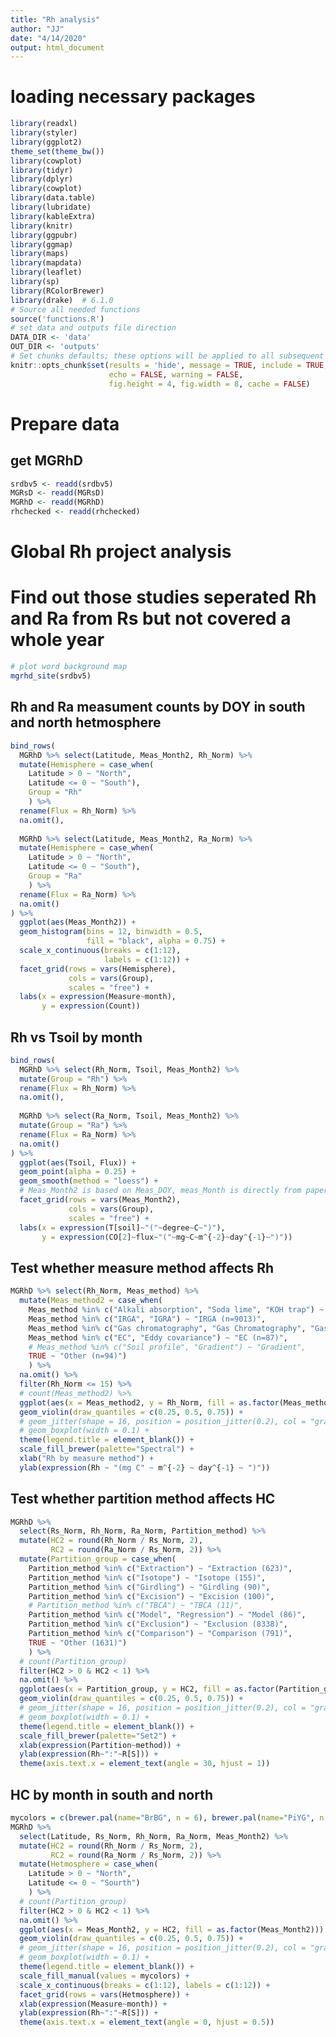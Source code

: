 ```yaml
---
title: "Rh analysis"
author: "JJ"
date: "4/14/2020"
output: html_document
---
```


# loading necessary packages
```r
library(readxl)
library(styler)
library(ggplot2)
theme_set(theme_bw())
library(cowplot)
library(tidyr)
library(dplyr)
library(cowplot)
library(data.table)
library(lubridate)
library(kableExtra)
library(knitr)
library(ggpubr)
library(ggmap)
library(maps)
library(mapdata)
library(leaflet)
library(sp)
library(RColorBrewer)
library(drake)  # 6.1.0
# Source all needed functions
source('functions.R')
# set data and outputs file direction
DATA_DIR <- 'data'
OUT_DIR <- 'outputs'
# Set chunks defaults; these options will be applied to all subsequent chunks
knitr::opts_chunk$set(results = 'hide', message = TRUE, include = TRUE, 
                      echo = FALSE, warning = FALSE,
                      fig.height = 4, fig.width = 8, cache = FALSE)
```

# Prepare data
## get MGRhD
```r
srdbv5 <- readd(srdbv5)
MGRsD <- readd(MGRsD)
MGRhD <- readd(MGRhD)
rhchecked <- readd(rhchecked)
``` 

# Global Rh project analysis
# Find out those studies seperated Rh and Ra from Rs but not covered a whole year
```r
# plot word background map
mgrhd_site(srdbv5)
```

## Rh and Ra measument counts by DOY in south and north hetmosphere
```r
bind_rows(
  MGRhD %>% select(Latitude, Meas_Month2, Rh_Norm) %>% 
  mutate(Hemisphere = case_when(
    Latitude > 0 ~ "North",
    Latitude <= 0 ~ "South"),
    Group = "Rh"
    ) %>% 
  rename(Flux = Rh_Norm) %>% 
  na.omit(),
  
  MGRhD %>% select(Latitude, Meas_Month2, Ra_Norm) %>% 
  mutate(Hemisphere = case_when(
    Latitude > 0 ~ "North",
    Latitude <= 0 ~ "South"),
    Group = "Ra"
    ) %>% 
  rename(Flux = Ra_Norm) %>% 
  na.omit()
) %>% 
  ggplot(aes(Meas_Month2)) +
  geom_histogram(bins = 12, binwidth = 0.5,
                 fill = "black", alpha = 0.75) +
  scale_x_continuous(breaks = c(1:12),
                     labels = c(1:12)) +
  facet_grid(rows = vars(Hemisphere),
             cols = vars(Group),
             scales = "free") +
  labs(x = expression(Measure~month),
       y = expression(Count))
```

## Rh vs Tsoil by month
```r
bind_rows(
  MGRhD %>% select(Rh_Norm, Tsoil, Meas_Month2) %>% 
  mutate(Group = "Rh") %>% 
  rename(Flux = Rh_Norm) %>% 
  na.omit(),
  
  MGRhD %>% select(Ra_Norm, Tsoil, Meas_Month2) %>% 
  mutate(Group = "Ra") %>% 
  rename(Flux = Ra_Norm) %>% 
  na.omit()
) %>% 
  ggplot(aes(Tsoil, Flux)) +
  geom_point(alpha = 0.25) +
  geom_smooth(method = "loess") +
  # Meas_Month2 is based on Meas_DOY, meas_Month is directly from paper
  facet_grid(rows = vars(Meas_Month2), 
             cols = vars(Group),
             scales = "free") +
  labs(x = expression(T[soil]~"("~degree~C~")"),
       y = expression(CO[2]~flux~"("~mg~C~m^{-2}~day^{-1}~")"))
```

## Test whether measure method affects Rh
```r
MGRhD %>% select(Rh_Norm, Meas_method) %>% 
  mutate(Meas_method2 = case_when(
    Meas_method %in% c("Alkali absorption", "Soda lime", "KOH trap") ~ "Alkali (n=518)",
    Meas_method %in% c("IRGA", "IGRA") ~ "IRGA (n=9013)",
    Meas_method %in% c("Gas chromatography", "Gas Chromatography", "Gas chromatography ") ~ "GC (n=1639)",
    Meas_method %in% c("EC", "Eddy covariance") ~ "EC (n=87)",
    # Meas_method %in% c("Soil profile", "Gradient") ~ "Gradient",
    TRUE ~ "Other (n=94)")
    ) %>% 
  na.omit() %>% 
  filter(Rh_Norm <= 15) %>% 
  # count(Meas_method2) %>%
  ggplot(aes(x = Meas_method2, y = Rh_Norm, fill = as.factor(Meas_method2))) +
  geom_violin(draw_quantiles = c(0.25, 0.5, 0.75)) +
  # geom_jitter(shape = 16, position = position_jitter(0.2), col = "gray") +
  # geom_boxplot(width = 0.1) +
  theme(legend.title = element_blank()) +
  scale_fill_brewer(palette="Spectral") +
  xlab("Rh by measure method") +
  ylab(expression(Rh ~ "(mg C" ~ m^{-2} ~ day^{-1} ~ ")"))
```

## Test whether partition method affects HC
```r
MGRhD %>% 
  select(Rs_Norm, Rh_Norm, Ra_Norm, Partition_method) %>% 
  mutate(HC2 = round(Rh_Norm / Rs_Norm, 2),
         RC2 = round(Ra_Norm / Rs_Norm, 2)) %>% 
  mutate(Partition_group = case_when(
    Partition_method %in% c("Extraction") ~ "Extraction (623)",
    Partition_method %in% c("Isotope") ~ "Isotope (155)",
    Partition_method %in% c("Girdling") ~ "Girdling (90)",
    Partition_method %in% c("Excision") ~ "Excision (100)",
    # Partition_method %in% c("TBCA") ~ "TBCA (11)",
    Partition_method %in% c("Model", "Regression") ~ "Model (86)",
    Partition_method %in% c("Exclusion") ~ "Exclusion (8338)",
    Partition_method %in% c("Comparison") ~ "Comparison (791)",
    TRUE ~ "Other (1631)")
    ) %>% 
  # count(Partition_group)
  filter(HC2 > 0 & HC2 < 1) %>% 
  na.omit() %>% 
  ggplot(aes(x = Partition_group, y = HC2, fill = as.factor(Partition_group))) +
  geom_violin(draw_quantiles = c(0.25, 0.5, 0.75)) +
  # geom_jitter(shape = 16, position = position_jitter(0.2), col = "gray") +
  # geom_boxplot(width = 0.1) +
  theme(legend.title = element_blank()) +
  scale_fill_brewer(palette="Set2") +
  xlab(expression(Partition~method)) +
  ylab(expression(Rh~":"~R[S])) +
  theme(axis.text.x = element_text(angle = 30, hjust = 1))
```

## HC by month in south and north
```r
mycolors = c(brewer.pal(name="BrBG", n = 6), brewer.pal(name="PiYG", n = 6))
MGRhD %>% 
  select(Latitude, Rs_Norm, Rh_Norm, Ra_Norm, Meas_Month2) %>% 
  mutate(HC2 = round(Rh_Norm / Rs_Norm, 2),
         RC2 = round(Ra_Norm / Rs_Norm, 2)) %>%  
  mutate(Hetmosphere = case_when(
    Latitude > 0 ~ "North",
    Latitude <= 0 ~ "Sourth")
    ) %>% 
  # count(Partition_group)
  filter(HC2 > 0 & HC2 < 1) %>% 
  na.omit() %>% 
  ggplot(aes(x = Meas_Month2, y = HC2, fill = as.factor(Meas_Month2))) +
  geom_violin(draw_quantiles = c(0.25, 0.5, 0.75)) +
  # geom_jitter(shape = 16, position = position_jitter(0.2), col = "gray") +
  # geom_boxplot(width = 0.1) +
  theme(legend.title = element_blank()) +
  scale_fill_manual(values = mycolors) +
  scale_x_continuous(breaks = c(1:12), labels = c(1:12)) +
  facet_grid(rows = vars(Hetmosphere)) + 
  xlab(expression(Measure~month)) +
  ylab(expression(Rh~":"~R[S])) +
  theme(axis.text.x = element_text(angle = 0, hjust = 0.5))
```

